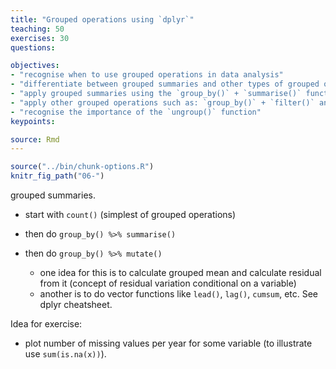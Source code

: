 ```yaml
---
title: "Grouped operations using `dplyr`"
teaching: 50
exercises: 30
questions:

objectives: 
- "recognise when to use grouped operations in data analysis"
- "differentiate between grouped summaries and other types of grouped operations"
- "apply grouped summaries using the `group_by()` + `summarise()` functions"
- "apply other grouped operations such as: `group_by()` + `filter()` and `group_by()` + `mutate()`"
- "recognise the importance of the `ungroup()` function"
keypoints:

source: Rmd
---
```


```r
source("../bin/chunk-options.R")
knitr_fig_path("06-")
```

grouped summaries.

- start with `count()` (simplest of grouped operations)

- then do `group_by() %>% summarise()`

- then do `group_by() %>% mutate()`
  - one idea for this is to calculate grouped mean and calculate residual from it (concept of residual variation conditional on a variable)
  - another is to do vector functions like `lead()`, `lag()`, `cumsum`, etc. See dplyr cheatsheet. 

Idea for exercise:

- plot number of missing values per year for some variable (to illustrate use `sum(is.na(x))`).
